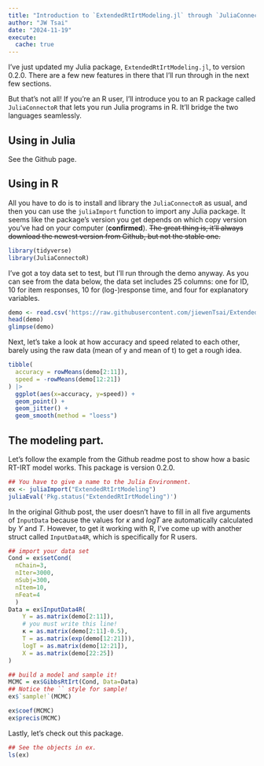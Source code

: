 ```yaml
---
title: "Introduction to `ExtendedRtIrtModeling.jl` through `JuliaConnectoR`"
author: "JW Tsai"
date: "2024-11-19"
execute:
  cache: true
---
```


I've just updated my Julia package, `ExtendedRtIrtModeling.jl`, to version 0.2.0. There are a few new features in there that I'll run through in the next few sections.

But that's not all! If you're an R user, I'll introduce you to an R package called `JuliaConnectoR` that lets you run Julia programs in R. It'll bridge the two languages seamlessly.

## Using in Julia

See the Github page.

## Using in R

All you have to do is to install and library the `JuliaConnectoR` as usual, and then you can use the `juliaImport` function to import any Julia package. It seems like the  package's version you get depends on which copy version you've had on your computer (**confirmed**). ~~The great thing is, it'll always download the newest version from Github, but not the stable one.~~

```r
library(tidyverse)
library(JuliaConnectoR)
```

I've got a toy data set to test, but I'll run through the demo anyway. As you can see from the data below, the data set includes 25 columns: one for ID, 10 for item responses, 10 for (log-)response time, and four for explanatory variables.

```r
demo <- read.csv('https://raw.githubusercontent.com/jiewenTsai/ExtendedRtIrtModeling.jl/refs/heads/main/data/demo.csv')
head(demo)
glimpse(demo)
```

Next, let's take a look at how accuracy and speed related to each other, barely using the raw data (mean of y and mean of t) to get a rough idea.

```r

tibble(
  accuracy = rowMeans(demo[2:11]),
  speed = -rowMeans(demo[12:21])
) |>
  ggplot(aes(x=accuracy, y=speed)) +
  geom_point() +
  geom_jitter() +
  geom_smooth(method = "loess") 

```

## The modeling part.

Let's follow the example from the Github readme post to show how a basic RT-IRT model works. This package is version 0.2.0.

```r

## You have to give a name to the Julia Environment.
ex <- juliaImport("ExtendedRtIrtModeling")
juliaEval('Pkg.status("ExtendedRtIrtModeling")')
```

In the original Github post, the user doesn't have to fill in all five arguments of `InputData` because the values for $\kappa$ and *logT* are automatically calculated by *Y* and *T*. However, to get it working with R, I've come up with another struct called `InputData4R`, which is specifically for R users.



```r
## import your data set
Cond = ex$setCond(
  nChain=3, 
  nIter=3000,
  nSubj=300,
  nItem=10,
  nFeat=4
  )
Data = ex$InputData4R(
    Y = as.matrix(demo[2:11]),
    # you must write this line!
    κ = as.matrix(demo[2:11]-0.5),
    T = as.matrix(exp(demo[12:21])),
    logT = as.matrix(demo[12:21]),
    X = as.matrix(demo[22:25])
)

## build a model and sample it!
MCMC = ex$GibbsRtIrt(Cond, Data=Data)
## Notice the `` style for sample!
ex$`sample!`(MCMC)

ex$coef(MCMC)
ex$precis(MCMC)

```



Lastly, let's check out this package.

```r
## See the objects in ex.
ls(ex)
```
